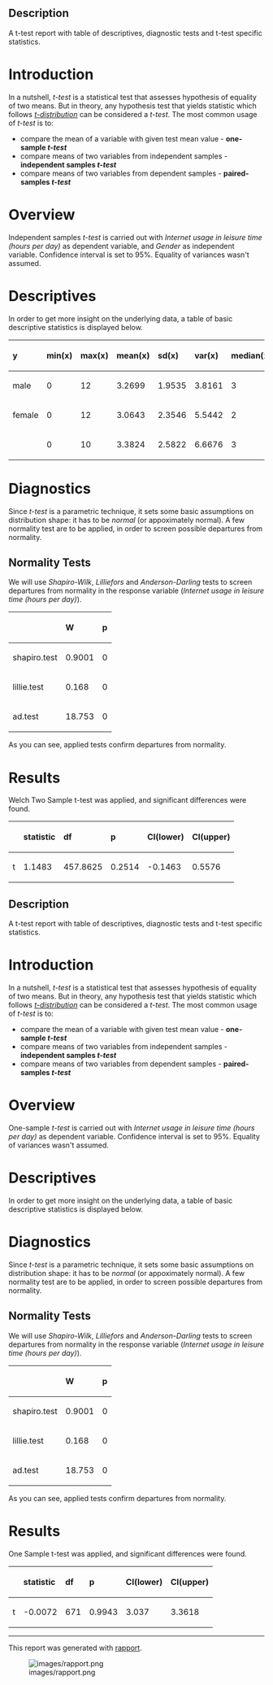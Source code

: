 == Description ==

A t-test report with table of descriptives, diagnostic tests and t-test specific statistics.

= Introduction =

In a nutshell, ''t-test'' is a statistical test that assesses hypothesis of equality of two means. But in theory, any hypothesis test that yields statistic which follows [https://en.wikipedia.org/wiki/Student%27s_t-distribution ''t-distribution''] can be considered a ''t-test''. The most common usage of ''t-test'' is to:

* compare the mean of a variable with given test mean value - '''one-sample ''t-test'''''
* compare means of two variables from independent samples - '''independent samples ''t-test'''''
* compare means of two variables from dependent samples - '''paired-samples ''t-test'''''

= Overview =

Independent samples ''t-test'' is carried out with ''Internet usage in leisure time (hours per day)'' as dependent variable, and ''Gender'' as independent variable. Confidence interval is set to 95%. Equality of variances wasn't assumed.

= Descriptives =

In order to get more insight on the underlying data, a table of basic descriptive statistics is displayed below.

<table>
<thead>
<tr class="header">
<th align="left">'''y'''</th>
<th align="left">'''min(x)'''</th>
<th align="left">'''max(x)'''</th>
<th align="left">'''mean(x)'''</th>
<th align="left">'''sd(x)'''</th>
<th align="left">'''var(x)'''</th>
<th align="left">'''median(x)'''</th>
<th align="left">'''IQR(x)'''</th>
<th align="left">'''skewness(x)'''</th>
<th align="left">'''kurtosis(x)'''</th>
</tr>
</thead>
<tbody>
<tr class="odd">
<td align="left">male</td>
<td align="left">0</td>
<td align="left">12</td>
<td align="left">3.2699</td>
<td align="left">1.9535</td>
<td align="left">3.8161</td>
<td align="left">3</td>
<td align="left">3</td>
<td align="left">0.9479</td>
<td align="left">4.0064</td>
</tr>
<tr class="even">
<td align="left">female</td>
<td align="left">0</td>
<td align="left">12</td>
<td align="left">3.0643</td>
<td align="left">2.3546</td>
<td align="left">5.5442</td>
<td align="left">2</td>
<td align="left">3</td>
<td align="left">1.4064</td>
<td align="left">4.9089</td>
</tr>
<tr class="odd">
<td align="left"></td>
<td align="left">0</td>
<td align="left">10</td>
<td align="left">3.3824</td>
<td align="left">2.5822</td>
<td align="left">6.6676</td>
<td align="left">3</td>
<td align="left">2</td>
<td align="left">1.2197</td>
<td align="left">3.8058</td>
</tr>
</tbody>
</table>

= Diagnostics =

Since ''t-test'' is a parametric technique, it sets some basic assumptions on distribution shape: it has to be ''normal'' (or appoximately normal). A few normality test are to be applied, in order to screen possible departures from normality.

== Normality Tests ==

We will use ''Shapiro-Wilk'', ''Lilliefors'' and ''Anderson-Darling'' tests to screen departures from normality in the response variable (''Internet usage in leisure time (hours per day)'').

<!-- endlist -->

<table>
<thead>
<tr class="header">
<th align="left"></th>
<th align="left">'''W'''</th>
<th align="left">'''p'''</th>
</tr>
</thead>
<tbody>
<tr class="odd">
<td align="left">shapiro.test</td>
<td align="left">0.9001</td>
<td align="left">0</td>
</tr>
<tr class="even">
<td align="left">lillie.test</td>
<td align="left">0.168</td>
<td align="left">0</td>
</tr>
<tr class="odd">
<td align="left">ad.test</td>
<td align="left">18.753</td>
<td align="left">0</td>
</tr>
</tbody>
</table>

As you can see, applied tests confirm departures from normality.

= Results =

Welch Two Sample t-test was applied, and significant differences were found.

<!-- endlist -->

<table>
<thead>
<tr class="header">
<th align="left"></th>
<th align="left">'''statistic'''</th>
<th align="left">'''df'''</th>
<th align="left">'''p'''</th>
<th align="left">'''CI(lower)'''</th>
<th align="left">'''CI(upper)'''</th>
</tr>
</thead>
<tbody>
<tr class="odd">
<td align="left">t</td>
<td align="left">1.1483</td>
<td align="left">457.8625</td>
<td align="left">0.2514</td>
<td align="left">-0.1463</td>
<td align="left">0.5576</td>
</tr>
</tbody>
</table>

== Description ==

A t-test report with table of descriptives, diagnostic tests and t-test specific statistics.

= Introduction =

In a nutshell, ''t-test'' is a statistical test that assesses hypothesis of equality of two means. But in theory, any hypothesis test that yields statistic which follows [https://en.wikipedia.org/wiki/Student%27s_t-distribution ''t-distribution''] can be considered a ''t-test''. The most common usage of ''t-test'' is to:

* compare the mean of a variable with given test mean value - '''one-sample ''t-test'''''
* compare means of two variables from independent samples - '''independent samples ''t-test'''''
* compare means of two variables from dependent samples - '''paired-samples ''t-test'''''

= Overview =

One-sample ''t-test'' is carried out with ''Internet usage in leisure time (hours per day)'' as dependent variable. Confidence interval is set to 95%. Equality of variances wasn't assumed.

= Descriptives =

In order to get more insight on the underlying data, a table of basic descriptive statistics is displayed below.

= Diagnostics =

Since ''t-test'' is a parametric technique, it sets some basic assumptions on distribution shape: it has to be ''normal'' (or appoximately normal). A few normality test are to be applied, in order to screen possible departures from normality.

== Normality Tests ==

We will use ''Shapiro-Wilk'', ''Lilliefors'' and ''Anderson-Darling'' tests to screen departures from normality in the response variable (''Internet usage in leisure time (hours per day)'').

<!-- endlist -->

<table>
<thead>
<tr class="header">
<th align="left"></th>
<th align="left">'''W'''</th>
<th align="left">'''p'''</th>
</tr>
</thead>
<tbody>
<tr class="odd">
<td align="left">shapiro.test</td>
<td align="left">0.9001</td>
<td align="left">0</td>
</tr>
<tr class="even">
<td align="left">lillie.test</td>
<td align="left">0.168</td>
<td align="left">0</td>
</tr>
<tr class="odd">
<td align="left">ad.test</td>
<td align="left">18.753</td>
<td align="left">0</td>
</tr>
</tbody>
</table>

As you can see, applied tests confirm departures from normality.

= Results =

One Sample t-test was applied, and significant differences were found.

<!-- endlist -->

<table>
<thead>
<tr class="header">
<th align="left"></th>
<th align="left">'''statistic'''</th>
<th align="left">'''df'''</th>
<th align="left">'''p'''</th>
<th align="left">'''CI(lower)'''</th>
<th align="left">'''CI(upper)'''</th>
</tr>
</thead>
<tbody>
<tr class="odd">
<td align="left">t</td>
<td align="left">-0.0072</td>
<td align="left">671</td>
<td align="left">0.9943</td>
<td align="left">3.037</td>
<td align="left">3.3618</td>
</tr>
</tbody>
</table>


-----

This report was generated with [http://rapport-package.info/ rapport].

[[Image:images/rapport.png|frame|none]]
